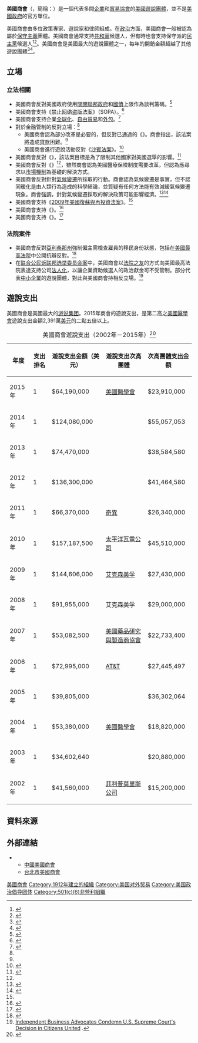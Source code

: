 {{Infobox Non-profit
| Non-profit_name = 美國商會
| Non-profit_logo = [[Image:US_CoC_Logo.png|200 px]]
| Non-profit_type = [[倡导团体|遊說團體]]
| founded_date = 1912年
| founder = {{link-en|查爾斯·納格爾|Charles Nagel}}
| location = [[美國|美國]][[華盛頓特區|華盛頓特區]]
| origins =
| key_people = {{link-en|湯姆·J·唐諾休|Tom J. Donohue}}
| area_served = 美國企業
| focus = 商業遊說
| method = 媒體關注<br/>政治遊說
| revenue =
| endowment =
| num_volunteers =
| owner =
| Non-profit_slogan = 為你的企業而戰<br>Fighting for Your Business
| homepage = [http://www.uschamber.com/ uschamber.com]
| tax_exempt = yes
| dissolved =
| footnotes =
|image=United_States_Chamber_of_Commerce_Logo.jpg|image_alt=美国商会LOGO}}

'''美國商會'''（'''{{lang|en|United States Chamber of Commerce}}'''，簡稱：'''{{lang|en|USCC}}'''）是一個代表多間[[企業|企業]]和[[協會|貿易協會]]的[[美國|美國]][[倡导团体|遊說團體]]，並不是[[美國政府|美國政府]]的官方單位。

美國商會由多位政策專家、遊說家和律師組成。在[[政治|政治]]方面，美國商會一般被認為屬於[[保守主義|保守主義]]團體。美國商會通常支持[[共和黨_(美國)|共和黨]]候選人，但有時也會支持保守派的[[民主黨_(美國)|民主黨]]候選人<ref>{{cite news | url=http://articles.latimes.com/2010/oct/08/news/la-pn-chamber-ads-20101009 | work=Los Angeles Times | first1=Matea | last1=Gold | first2=Kim | last2=Geiger | title=Republican-leaning U.S. Chamber of Commerce buys ads supporting Democrats | date=2010-10-08 | accessdate=2014-02-27 | archive-date=2010-10-13 | archive-url=https://web.archive.org/web/20101013183354/http://articles.latimes.com/2010/oct/08/news/la-pn-chamber-ads-20101009 | dead-url=no }}</ref><ref name="Verini">{{cite web |last=Verini |first=James |url=http://www.washingtonmonthly.com/features/2010/1007.verini.html |title=Show Him the Money by James Verini |publisher=Washington Monthly |date=1912-04-12 |accessdate=2010-11-05 |deadurl=yes |archiveurl=https://web.archive.org/web/20101230175601/http://www.washingtonmonthly.com/features/2010/1007.verini.html |archivedate=2010-12-30 }}</ref>。美國商會是美國最大的遊說團體之一，每年的開銷金額超越了其他遊說團體<ref name="toplobby">{{cite web | title = Top lobbyists in the US | url = http://www.opensecrets.org/lobby/top.php | accessdate = 2009-07-08 | archive-date = 2012-04-15 | archive-url = https://www.webcitation.org/66wuJh3yT?url=http://www.opensecrets.org/lobby/top.php | dead-url = no }}</ref><ref>{{cite web|url=http://www.politico.com/news/stories/1009/28471.html|title=U.S. Chamber: $34.7 million in lobbying|first=Jonathan|last=Allen|publisher=Politico|date=2009-10-20|access-date=2014-02-27|archive-date=2012-04-15|archive-url=https://www.webcitation.org/66wuKFuzd?url=http://www.politico.com/news/stories/1009/28471.html|dead-url=no}}</ref>。

== 立場 ==
=== 立法相關 ===
* 美國商會反對美國政府使用[[美國政府停擺|關閉聯邦政府]]和[[國債|國債]]上限作為談判籌碼。<ref>{{Cite web |url=http://www.uschamber.com/issues/letters/2013/multi-industry-coalition-letter-regarding-continuing-resolution-and-debt-limit |title=存档副本 |access-date=2014-02-27 |archive-date=2013-12-07 |archive-url=https://web.archive.org/web/20131207023731/http://www.uschamber.com/issues/letters/2013/multi-industry-coalition-letter-regarding-continuing-resolution-and-debt-limit |dead-url=no }}</ref>
* 美國商會支持《[[禁止网络盗版法案|禁止网络盗版法案]]》（SOPA）。<ref>{{cite web |url=http://www.readwriteweb.com/enterprise/2011/11/cautious-optimism-follows-sopa.php |title=Cautious Optimism Follows SOPA (2011) |deadurl=yes |archiveurl=https://web.archive.org/web/20111122221907/http://www.readwriteweb.com/enterprise/2011/11/cautious-optimism-follows-sopa.php |archivedate=2011-11-22 }}</ref>
* 美國商會支持企業[[全球化|全球化]]、[[自由貿易|自由貿易]]和[[外判|外包]]。<ref>{{cite web |url=http://www.ventureoutsource.com/contract-manufacturing/executive-interviews/2007/tom-donohue-u-s-chamber-of-commerce-on-outsourcing-and-offshoring |title=Tom Donohue, U.S. Chamber of Commerce on outsourcing and offshoring (2007) Interview conducted and hosted by |publisher=Ventureoutsource.com |date= |accessdate=2010-11-05 |archive-date=2021-02-11 |archive-url=https://web.archive.org/web/20210211233246/https://www.ventureoutsource.com/contract-manufacturing/executive-interviews/2007/tom-donohue-u-s-chamber-of-commerce-on-outsourcing-and-offshoring |dead-url=no }}</ref>
* 對於金融管制的反對立場：<ref name="Verini"/>
** 美國商會認為部分改革是必要的，但反對已通過的《{{link-en|杜德-法蘭克華爾街改革與消費者保護法|Dodd–Frank Wall Street Reform and Consumer Protection Act}}》。商會指出，該法案將造成[[貸款|貸款]]困難。<ref name="Verini"/>
** 美國商會進行遊說活動反對《[[沙賓法案|沙賓法案]]》。<ref>{{cite news| url=http://www.businessweek.com/magazine/content/05_03/b3916031_mz011.htm| work=Business Week| first=David| last=Henry| date=2005-01-17| title=Death, Taxes, & Sarbanes-Oxley?| accessdate=2014-02-27| archive-date=2010-08-30| archive-url=https://web.archive.org/web/20100830043635/http://www.businessweek.com/magazine/content/05_03/b3916031_mz011.htm| dead-url=no}}</ref>
* 美國商會反對《{{link-en|DISCLOSE法案|DISCLOSE Act}}》，該法案目標是為了限制其他國家對美國選舉的影響。<ref>{{cite news | url=http://www.cbsnews.com/8301-503544_162-20011683-503544.html | work=CBS News | first=Brian | last=Montopoli | title=Obama Slams GOP For Opposing DISCLOSE Act Meant to Expose "Shadow Groups" Behind Ads | date=2010-07-26 | accessdate=2014-02-27 | archive-date=2013-05-11 | archive-url=https://web.archive.org/web/20130511225116/http://www.cbsnews.com/8301-503544_162-20011683-503544.html | dead-url=no }}</ref>
* 美國商會反對《{{link-en|國民平價醫療法案|Affordable Health Care for America Act}}》<ref name="Verini"/>，雖然商會認為美國醫療保險制度需要改革，但認為應尋求以[[市場機制|市場機制]]為基礎的解決方式。
* 美國商會反對針對[[全球暖化|氣候變遷]]所採取的行動。商會認為氣候變遷是事實，但不認同暖化是由人類行為造成的科學結論，並質疑有任何方法能有效減緩氣候變遷現象。商會強調，針對氣候變遷採取的解決政策可能影響經濟。<ref name="latimes_climate">{{cite news|last=Tankersley|first=Jim|title=U.S. Chamber of Commerce seeks trial on global warming|url=http://articles.latimes.com/2009/aug/25/nation/na-climate-trial25|accessdate=2010-12-13|newspaper=The Los Angeles Times|date=2009-08-25|archive-date=2012-04-15|archive-url=https://www.webcitation.org/66wuMUUXi?url=http://articles.latimes.com/2009/aug/25/nation/na-climate-trial25|dead-url=no}}</ref><ref name="reuters_climate">{{cite news|last=Gardner|first=Timothy|title=Apple, citing climate, tells U.S. Chamber iQuit|url=http://www.reuters.com/article/idUSN0519277320091005|accessdate=2010-12-13|newspaper=[[Reuters|Reuters]]|date=2009-10-05|archive-date=2021-02-04|archive-url=https://web.archive.org/web/20210204045659/https://www.reuters.com/article/idUSN0519277320091005|dead-url=no}}</ref>
* 美國商會支持《[[2009年美國復蘇與再投資法案|2009年美國復蘇與再投資法案]]》。<ref name="Verini"/>
* 美國商會支持《{{link-en|2013年聯邦通信委員會合併報告法案|Federal Communications Commission Consolidated Reporting Act of 2013}}》。<ref name=uschambcommer1>{{cite web|title=Letter Supporting the "FCC Process Reform Act of 2013" and the "FCC Consolidated Reporting Act of 2013"|url=http://www.uschamber.com/issues/letters/2013/letter-supporting-%E2%80%9Cfcc-process-reform-act-2013%E2%80%9D-and-%E2%80%9Cfcc-consolidated-reporting-|publisher=U.S. Chamber of Commerce|accessdate=2013-09-12|deadurl=yes|archiveurl=https://web.archive.org/web/20130906222127/http://www.uschamber.com/issues/letters/2013/letter-supporting-%E2%80%9Cfcc-process-reform-act-2013%E2%80%9D-and-%E2%80%9Cfcc-consolidated-reporting-|archivedate=2013-09-06}}</ref>
* 美國商會支持《{{link-en|2013年減少過度期限責任法案|Reducing Excessive Deadline Obligations Act of 2013}}》。<ref name=chamcom1>{{cite web|last=Josten|first=R. Bruce|title=Letter to the U.S. House of Representatives Supporting H.R. 2279, H.R. 2318, and H.R. 2226 (CERCLA and RCRA)|url=http://www.uschamber.com/issues/letters/2013/letter-us-house-representatives-supporting-hr-2279-hr-2318-and-hr-2226-cercla-an|publisher=U.S. Chamber of Commerce|accessdate=2014-01-07|date=2013-07-30|archive-date=2014-01-07|archive-url=https://web.archive.org/web/20140107195048/http://www.uschamber.com/issues/letters/2013/letter-us-house-representatives-supporting-hr-2279-hr-2318-and-hr-2226-cercla-an|dead-url=no}}</ref>

=== 法院案件 ===
* 美國商會反對[[亞利桑那州|亞利桑那州]]強制僱主需檢查雇員的移民身份狀態，包括在[[美國最高法院|美國最高法院]]中公開抗辯反對。<ref>{{cite news|url=http://www.cnn.com/2011/US/05/26/scotus.arizona.law/index.html?hpt=T2|title=Supreme Court backs Arizona immigration law that punishes businesses|last=Mears|first=Bill|date=26 May 2011|publisher=[[CNN|CNN]]|accessdate=26 May 2011|archive-date=2017-06-20|archive-url=https://web.archive.org/web/20170620022707/http://www.cnn.com/2011/US/05/26/scotus.arizona.law/index.html?hpt=T2|dead-url=no}}</ref>
* 在[[联合公民诉联邦选举委员会案|联合公民诉联邦选举委员会案]]中，美國商會以[[法院之友|法院之友]]的方式向美國最高法院表達支持公司[[法人|法人化]]，以讓企業資助候選人的政治獻金可不受管制。部分代表[[中小企業|中小企業]]的遊說團體，對此與美國商會持相反立場。<ref name="amiba">[http://www.amiba.net/resources/news-archive/release-reaction-cu-fec-ruling Independent Business Advocates Condemn U.S. Supreme Court's Decision in Citizens United] {{webarchive|url=https://web.archive.org/web/20130921053904/http://www.amiba.net/resources/news-archive/release-reaction-cu-fec-ruling |date=2013-09-21 }}.</ref>

== 遊說支出 ==
美國商會是美國最大的[[游说集团|游说集团]]。2015年商會的遊說支出，是第二高之[[美國醫學會|美國醫學會]]遊說支出金額2,391萬[[美元|美元]]的二點五倍以上。

{| class="wikitable sortable" style="text-align:right;" 
|+美國商會遊說支出（2002年－2015年）<ref>{{Cite web |url=http://www.opensecrets.org/lobby/top.php?showYear=2015&indexType=s |title=Opensecrets.org ranking page for 2015 |access-date=2017-06-09 |archive-date=2019-06-19 |archive-url=https://web.archive.org/web/20190619232706/https://www.opensecrets.org/lobby/top.php?showYear=2015&indexType=s |dead-url=no }}</ref>
|-
! 年度 !! 支出排名 !! 遊說支出金額（美元）  !! 遊說支出次高團體 !! 次高團體支出金額
|-
|2015年|| 1 || $64,190,000 || [[美國醫學會|美國醫學會]] || $23,910,000
|-
|2014年|| 1 || $124,080,000 || {{link-en|美國房地產經紀商協會|National Association of Realtors}} || $55,057,053
|-
|2013年|| 1 || $74,470,000 || {{link-en|美國房地產經紀商協會|National Association of Realtors}} || $38,584,580
|-
|2012年|| 1 || $136,300,000 || {{link-en|美國房地產經紀商協會|National Association of Realtors}} || $41,464,580
|-
|2011年|| 1 || $66,370,000 || [[通用电气|奇異]]|| $26,340,000
|-
|2010年|| 1 || $157,187,500 || [[太平洋瓦電公司|太平洋瓦電公司]] || $45,510,000
|-
|2009年|| 1 || $144,606,000 || [[艾克森美孚|艾克森美孚]] || $27,430,000
|-
|2008年|| 1 || $91,955,000 || 艾克森美孚 || $29,000,000 
|- 
|2007年||1 || $53,082,500 || [[美國藥品研究與製造商協會|美國藥品研究與製造商協會]] || $22,733,400 
|-
|2006年|| 1 || $72,995,000 || [[AT&T|AT&T]] || $27,445,497
|-
|2005年|| 1 || $39,805,000 || {{link-en|美國退休人士協會|AARP}} || $36,302,064
|-
|2004年|| 1 || $53,380,000 || [[美國醫學會|美國醫學會]] || $18,820,000
|-
|2003年|| 1 || $34,602,640 || {{link-en|美國退休人士協會|AARP}} || $20,880,000
|-
|2002年|| 1 || $41,560,000 || [[奥馳亞集團|菲利普莫里斯公司]] || $15,200,000
|}

== 資料來源 ==
{{reflist|colwidth=25em}}

== 外部連結 ==
* {{Official website|http://www.uschamber.com}}
** [http://www.amchamchina.org/ 中國美國商會] {{Wayback|url=http://www.amchamchina.org/ |date=20210505182954 }}
** [http://www.amcham.com.tw/ 台北市美國商會] {{Wayback|url=http://www.amcham.com.tw/ |date=20210315212658 }}
[[Category:美國商會|]]
[[Category:1912年建立的組織|Category:1912年建立的組織]]
[[Category:美国对外贸易|Category:美国对外贸易]]
[[Category:美国政治倡导团体|Category:美国政治倡导团体]]
[[Category:501(c)(6)非營利組織|Category:501(c)(6)非營利組織]]